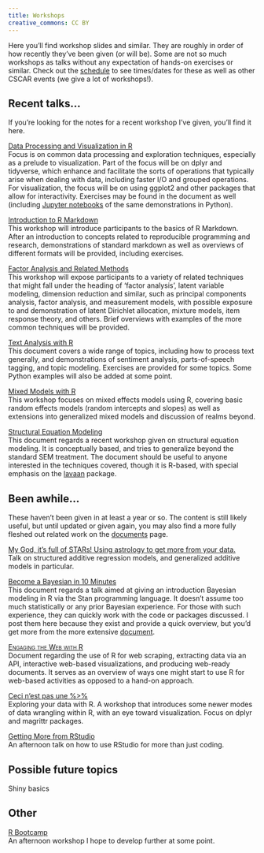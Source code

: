 ```yaml
---
title: Workshops
creative_commons: CC BY
---
```


Here you'll find workshop slides and similar.  They are roughly in order of how recently they've been given (or will be).  Some are not so much workshops as talks without any expectation of hands-on exercises or similar.  Check out the [schedule](http://cscar.research.umich.edu/events/category/workshops/) to see times/dates for these as well as other CSCAR events (we give a lot of workshops!).


## Recent talks...

If you're looking for the notes for a recent workshop I've given, you'll find it here.


<span itemscope itemtype ="http://schema.org/TechArticle">
[<span itemprop="name">Data Processing and Visualization in R</span>](../data-processing-and-visualization/)     
Focus is on common <span itemprop="keywords">data processing</span> and exploration techniques, especially as a prelude to <span itemprop="keywords">visualization</span>.  Part of the focus will be on <span itemprop="keywords">dplyr</span> and <span itemprop="keywords">tidyverse</span>, which enhance and facilitate the sorts of operations that typically arise when dealing with data, including faster <span itemprop="keywords">I/O</span> and grouped operations.  For visualization, the focus will be on using <span itemprop="keywords">ggplot2</span> and other packages that allow for interactivity. Exercises may be found in the document as well (including [Jupyter notebooks](https://github.com/m-clark/data-processing-and-visualization/tree/master/code) of the same demonstrations in Python).
</span>

<span itemscope itemtype ="http://schema.org/TechArticle">
[<span itemprop="name">Introduction to R Markdown</span>](../Introduction-to-Rmarkdown/)     
This workshop will introduce participants to the basics of <span itemprop="keywords">R Markdown</span>. After an introduction to concepts related to <span itemprop="keywords">reproducible programming and research</span>, demonstrations of standard <span itemprop="keywords">markdown</span> as well as overviews of different formats will be provided, including exercises.
</span>

<span itemscope itemtype ="http://schema.org/TechArticle">
[<span itemprop="name">Factor Analysis and Related Methods</span>](../sem/FA_notes.html)     
This workshop will expose participants to a variety of related techniques that might fall under the heading of ‘<span itemprop="keywords">factor analysis</span>’, <span itemprop="keywords">latent variable modeling</span>, <span itemprop="keywords">dimension reduction</span> and similar, such as <span itemprop="keywords">principal components analysis</span>, <span itemprop="keywords">factor analysis</span>, and <span itemprop="keywords">measurement models</span>, with possible exposure to and demonstration of <span itemprop="keywords">latent Dirichlet allocation</span>, <span itemprop="keywords">mixture models</span>, <span itemprop="keywords">item response theory</span>, and others.  Brief overviews with examples of the more common techniques will be provided.
</span>

<span itemscope itemtype ="http://schema.org/TechArticle">
[<span itemprop="name">Text Analysis with R</span>](../text-analysis-with-R/)  
This document covers a wide range of topics, including how to process text generally, and demonstrations of <span itemprop="keywords">sentiment analysis</span>, <span itemprop="keywords">parts-of-speech tagging</span>, and <span itemprop="keywords">topic modeling</span>.  Exercises are provided for some topics.  Some Python examples will also be added at some point.
</span>

<span itemscope itemtype ="http://schema.org/TechArticle">
[<span itemprop="name">Mixed Models with R</span>](../mixed-models-with-R/)  
This workshop focuses on <span itemprop="keywords">mixed effects models using R</span>, covering basic <span itemprop="keywords">random effects</span> models (<span itemprop="keywords">random intercepts and slopes</span>) as well as extensions into <span itemprop="keywords">generalized mixed models</span> and discussion of realms beyond.
</span>

<span itemscope itemtype ="http://schema.org/TechArticle">
[<span itemprop="name keywords">Structural Equation Modeling</span>](../sem/)  
This document regards a recent workshop given on <span itemprop="keywords">structural equation modeling</span>.  It is conceptually based, and tries to generalize beyond the standard SEM treatment. The document should be useful to anyone interested in the techniques covered, though it is R-based, with special emphasis on the [<span itemprop="keywords">lavaan</span>](http://lavaan.ugent.be/) package.
</span>



## Been awhile...

These haven't been given in at least a year or so. The content is still likely useful, but until updated or given again, you may also find a more fully fleshed out related work on the [documents](../documents) page.

<span itemscope itemtype ="http://schema.org/TechArticle">
[<span itemprop="name">My God, it's full of STARs! Using astrology to get more from your data.</span>](../workshops/stars/)  
Talk on <span itemprop="keywords">structured additive regression</span> models, and <span itemprop="keywords">generalized additive models</span> in particular.
</span>

<span itemscope itemtype ="http://schema.org/TechArticle">
[<span itemprop="name keywords">Become a Bayesian in 10 Minutes</span>](../workshops/bayesian/)  
This document regards a talk aimed at giving an introduction <span itemprop="keywords">Bayesian modeling</span> in <span itemprop="keywords">R</span> via the <span itemprop="keywords">Stan</span> programming language.  It doesn't assume too much statistically or any prior Bayesian experience.  For those with such experience, they can quickly work with the code or packages discussed.  I post them here because they exist and provide a quick overview, but you'd get more from the more extensive [document](../bayesian-basics/).
</span>

<span itemscope itemtype ="http://schema.org/TechArticle">
[<span itemprop="name keywords" style="font-variant:small-caps;">Engaging the Web with R</span>](../docs/web)     
<span itemprop="description">Document regarding the use of R for <span itemprop="keywords">web scraping</span>, extracting data via an <span itemprop="keywords">API</span>, <span itemprop="keywords">interactive</span> web-based <span itemprop="keywords">visualizations</span>, and producing <span itemprop="keywords">web-ready documents</span>.  It serves as an overview of ways one might start to use R for web-based activities as opposed to a hand-on approach.
</span>
</span>

<span itemscope itemtype ="http://schema.org/TechArticle">
[<span itemprop="name">Ceci n’est pas une %>%</span>](../workshops/dplyr/mainSlides.html)      
Exploring your data with <span itemprop="keywords">R</span>. A workshop that introduces some newer modes of <span itemprop="keywords">data wrangling</span> within R, with an eye toward <span itemprop="keywords">visualization</span>. Focus on <span itemprop="keywords">dplyr</span> and <span itemprop="keywords">magrittr</span> packages.
</span>

<span itemscope itemtype ="http://schema.org/TechArticle">
[<span itemprop="name">Getting More from RStudio</span>](../workshops/introRstudio.html)    
An afternoon talk on how to use <span itemprop="keywords">RStudio</span> for more than just coding.
</span>



## Possible future topics

<span itemprop="keywords">Shiny</span> basics



## Other

<span itemscope itemtype ="http://schema.org/TechArticle">
[<span itemprop="name">R Bootcamp</span>](../workshops/r_bootcamp/master.html)    
An afternoon workshop I hope to develop further at some point.
</span>
